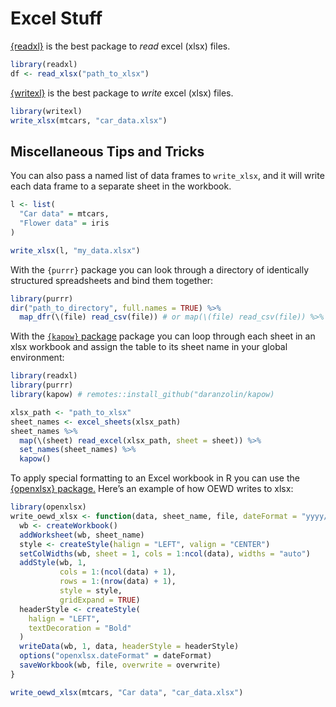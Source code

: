 # Excel Stuff

[{readxl}](https://readxl.tidyverse.org/) is the best package to *read* excel (xlsx) files.

```r
library(readxl)
df <- read_xlsx("path_to_xlsx")
```


[{writexl}](https://docs.ropensci.org/writexl/) is the best package to *write* excel (xlsx) files.

```r
library(writexl)
write_xlsx(mtcars, "car_data.xlsx")
```

## Miscellaneous Tips and Tricks 

You can also pass a named list of data frames to `write_xlsx`, and it will write each data frame to a separate sheet in the workbook.

```r
l <- list(
  "Car data" = mtcars,
  "Flower data" = iris
)

write_xlsx(l, "my_data.xlsx")
```

With the `{purrr}` package you can look through a directory of identically structured spreadsheets and bind them together:

```r
library(purrr)
dir("path_to_directory", full.names = TRUE) %>% 
  map_dfr(\(file) read_csv(file)) # or map(\(file) read_csv(file)) %>% list_rbind()
```

With the [`{kapow}` package](https://github.com/daranzolin/kapow) package you can loop through each sheet in an xlsx workbook and assign the table to its sheet name in your global environment:

```r
library(readxl)
library(purrr)
library(kapow) # remotes::install_github("daranzolin/kapow)

xlsx_path <- "path_to_xlsx"
sheet_names <- excel_sheets(xlsx_path)
sheet_names %>% 
  map(\(sheet) read_excel(xlsx_path, sheet = sheet)) %>% 
  set_names(sheet_names) %>% 
  kapow()
```

To apply special formatting to an Excel workbook in R you can use the [{openxlsx} package.](https://github.com/ycphs/openxlsx) Here's an example of how OEWD writes to xlsx:

```r
library(openxlsx)
write_oewd_xlsx <- function(data, sheet_name, file, dateFormat = "yyyy/mm/dd", overwrite = FALSE) {
  wb <- createWorkbook()
  addWorksheet(wb, sheet_name)
  style <- createStyle(halign = "LEFT", valign = "CENTER")
  setColWidths(wb, sheet = 1, cols = 1:ncol(data), widths = "auto")
  addStyle(wb, 1,
           cols = 1:(ncol(data) + 1),
           rows = 1:(nrow(data) + 1),
           style = style,
           gridExpand = TRUE)
  headerStyle <- createStyle(
    halign = "LEFT",
    textDecoration = "Bold"
  )
  writeData(wb, 1, data, headerStyle = headerStyle)
  options("openxlsx.dateFormat" = dateFormat)
  saveWorkbook(wb, file, overwrite = overwrite)
}

write_oewd_xlsx(mtcars, "Car data", "car_data.xlsx")
```

